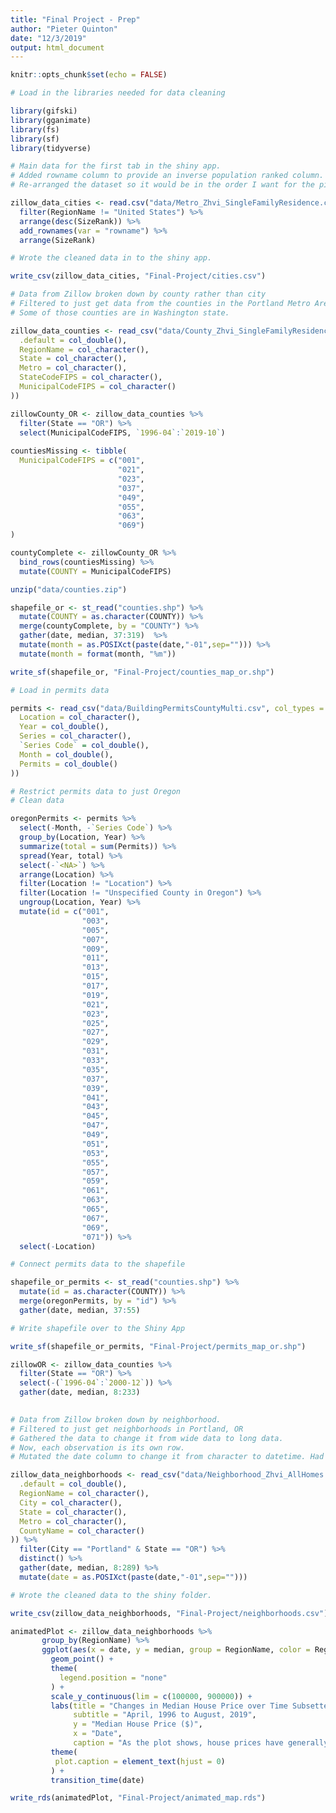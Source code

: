 ```yaml
---
title: "Final Project - Prep"
author: "Pieter Quinton"
date: "12/3/2019"
output: html_document
---
```


```r
knitr::opts_chunk$set(echo = FALSE)
```

```r

# Load in the libraries needed for data cleaning

library(gifski)
library(gganimate)
library(fs)
library(sf)
library(tidyverse)
```

```r

# Main data for the first tab in the shiny app.
# Added rowname column to provide an inverse population ranked column.
# Re-arranged the dataset so it would be in the order I want for the pickerInput in shiny.

zillow_data_cities <- read.csv("data/Metro_Zhvi_SingleFamilyResidence.csv") %>%
  filter(RegionName != "United States") %>%
  arrange(desc(SizeRank)) %>%
  add_rownames(var = "rowname") %>%
  arrange(SizeRank)

# Wrote the cleaned data in to the shiny app.

write_csv(zillow_data_cities, "Final-Project/cities.csv")
```

```r

# Data from Zillow broken down by county rather than city
# Filtered to just get data from the counties in the Portland Metro Area.
# Some of those counties are in Washington state.

zillow_data_counties <- read_csv("data/County_Zhvi_SingleFamilyResidence.csv", col_types = cols(
  .default = col_double(),
  RegionName = col_character(),
  State = col_character(),
  Metro = col_character(),
  StateCodeFIPS = col_character(),
  MunicipalCodeFIPS = col_character()
))

zillowCounty_OR <- zillow_data_counties %>%
  filter(State == "OR") %>%
  select(MunicipalCodeFIPS, `1996-04`:`2019-10`) 
 
countiesMissing <- tibble(
  MunicipalCodeFIPS = c("001",
                        "021",
                        "023",
                        "037",
                        "049",
                        "055",
                        "063",
                        "069")
)

countyComplete <- zillowCounty_OR %>%
  bind_rows(countiesMissing) %>%
  mutate(COUNTY = MunicipalCodeFIPS)

unzip("data/counties.zip")

shapefile_or <- st_read("counties.shp") %>%
  mutate(COUNTY = as.character(COUNTY)) %>%
  merge(countyComplete, by = "COUNTY") %>%
  gather(date, median, 37:319)  %>%
  mutate(month = as.POSIXct(paste(date,"-01",sep=""))) %>%
  mutate(month = format(month, "%m"))

write_sf(shapefile_or, "Final-Project/counties_map_or.shp")
```

```r

# Load in permits data

permits <- read_csv("data/BuildingPermitsCountyMulti.csv", col_types = cols(
  Location = col_character(),
  Year = col_double(),
  Series = col_character(),
  `Series Code` = col_double(),
  Month = col_double(),
  Permits = col_double()
)) 

# Restrict permits data to just Oregon
# Clean data

oregonPermits <- permits %>%
  select(-Month, -`Series Code`) %>%
  group_by(Location, Year) %>%
  summarize(total = sum(Permits)) %>%
  spread(Year, total) %>%
  select(-`<NA>`) %>%
  arrange(Location) %>%
  filter(Location != "Location") %>%
  filter(Location != "Unspecified County in Oregon") %>%
  ungroup(Location, Year) %>%
  mutate(id = c("001",
                "003",
                "005",
                "007",
                "009",
                "011",
                "013",
                "015",
                "017",
                "019",
                "021",
                "023",
                "025",
                "027",
                "029",
                "031",
                "033",
                "035",
                "037",
                "039",
                "041",
                "043",
                "045",
                "047",
                "049",
                "051",
                "053",
                "055",
                "057",
                "059",
                "061",
                "063",
                "065",
                "067",
                "069",
                "071")) %>%
  select(-Location)

# Connect permits data to the shapefile

shapefile_or_permits <- st_read("counties.shp") %>%
  mutate(id = as.character(COUNTY)) %>%
  merge(oregonPermits, by = "id") %>%
  gather(date, median, 37:55)

# Write shapefile over to the Shiny App

write_sf(shapefile_or_permits, "Final-Project/permits_map_or.shp")
```

```r

zillowOR <- zillow_data_counties %>%
  filter(State == "OR") %>%
  select(-(`1996-04`:`2000-12`)) %>%
  gather(date, median, 8:233)
  
```

```r

# Data from Zillow broken down by neighborhood.
# Filtered to just get neighborhoods in Portland, OR
# Gathered the data to change it from wide data to long data.
# Now, each observation is its own row.
# Mutated the date column to change it from character to datetime. Had to add a generic day (1) to each month to make that mutation.

zillow_data_neighborhoods <- read_csv("data/Neighborhood_Zhvi_AllHomes.csv", col_types = cols(
  .default = col_double(),
  RegionName = col_character(),
  City = col_character(),
  State = col_character(),
  Metro = col_character(),
  CountyName = col_character()
)) %>%
  filter(City == "Portland" & State == "OR") %>%
  distinct() %>%
  gather(date, median, 8:289) %>%
  mutate(date = as.POSIXct(paste(date,"-01",sep="")))

# Wrote the cleaned data to the shiny folder.

write_csv(zillow_data_neighborhoods, "Final-Project/neighborhoods.csv")
```


```r
animatedPlot <- zillow_data_neighborhoods %>%
       group_by(RegionName) %>%
       ggplot(aes(x = date, y = median, group = RegionName, color = RegionName)) +
         geom_point() +
         theme(
           legend.position = "none"
         ) +
         scale_y_continuous(lim = c(100000, 900000)) +
         labs(title = "Changes in Median House Price over Time Subsetted by Neighborhoods in Portland, OR",
              subtitle = "April, 1996 to August, 2019",
              y = "Median House Price ($)",
              x = "Date",
              caption = "As the plot shows, house prices have generally been increasing. \nHowever, there was a decline following the bursting of the housing market bubble around 2008 with prices bottoming out around 2012. \nThis trend occurred across all neighborhoods. \nSource: Zillow") +
         theme(
          plot.caption = element_text(hjust = 0)
         ) +
         transition_time(date)

write_rds(animatedPlot, "Final-Project/animated_map.rds")
```




